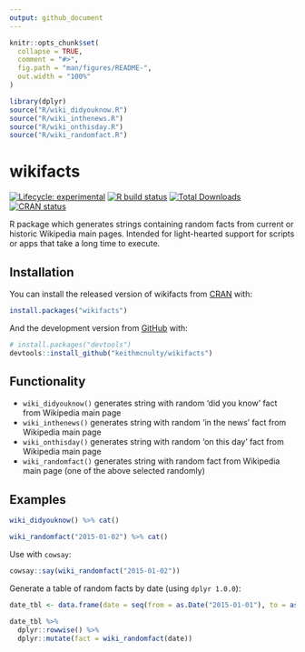 ```yaml
---
output: github_document
---
```


<!-- README.md is generated from README.Rmd. Please edit that file -->

```r
knitr::opts_chunk$set(
  collapse = TRUE,
  comment = "#>",
  fig.path = "man/figures/README-",
  out.width = "100%"
)
```

```r
library(dplyr)
source("R/wiki_didyouknow.R")
source("R/wiki_inthenews.R")
source("R/wiki_onthisday.R")
source("R/wiki_randomfact.R")
```

# wikifacts

<!-- badges: start -->
[![Lifecycle: experimental](https://img.shields.io/badge/lifecycle-experimental-orange.svg)](https://www.tidyverse.org/lifecycle/#experimental)
[![R build status](https://github.com/keithmcnulty/wikifacts/workflows/R-CMD-check/badge.svg)](https://github.com/keithmcnulty/wikifacts/actions)
[![Total Downloads](http://cranlogs.r-pkg.org/badges/grand-total/wikifacts?color=green)](https://cran.r-project.org/package=wikifacts)
[![CRAN status](https://www.r-pkg.org/badges/version/wikifacts)](https://CRAN.R-project.org/package=wikifacts)
<!-- badges: end -->

R package which generates strings containing random facts from current or historic Wikipedia main pages.  Intended for light-hearted support for scripts or apps that take a long time to execute.

## Installation

You can install the released version of wikifacts from [CRAN](https://CRAN.R-project.org) with:

``` r
install.packages("wikifacts")
```

And the development version from [GitHub](https://github.com/) with:

``` r
# install.packages("devtools")
devtools::install_github("keithmcnulty/wikifacts")
```

## Functionality

- `wiki_didyouknow()` generates string with random 'did you know' fact from Wikipedia main page
- `wiki_inthenews()` generates string with random 'in the news' fact from Wikipedia main page
- `wiki_onthisday()` generates string with random 'on this day' fact from Wikipedia main page
- `wiki_randomfact()` generates string with random fact from Wikipedia main page (one of the above selected randomly)

## Examples

``` r
wiki_didyouknow() %>% cat()
```

``` r
wiki_randomfact("2015-01-02") %>% cat()
```

Use with `cowsay`: 

``` r
cowsay::say(wiki_randomfact("2015-01-02"))
```

Generate a table of random facts by date (using `dplyr 1.0.0`):

``` r
date_tbl <- data.frame(date = seq(from = as.Date("2015-01-01"), to = as.Date("2015-01-14"), by = "days"))

date_tbl %>% 
  dplyr::rowwise() %>% 
  dplyr::mutate(fact = wiki_randomfact(date))
```
